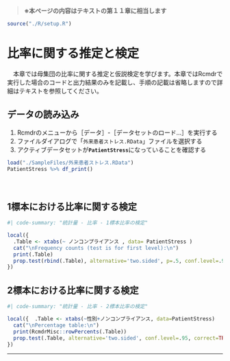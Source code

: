 > **※本ページの内容はテキストの第１１章に相当します**

```r
source("./R/setup.R")
```


# 比率に関する推定と検定
　本章では母集団の比率に関する推定と仮説検定を学びます。本章ではRcmdrで実行した場合のコードと出力結果のみを記載し、手順の記載は省略しますので詳細はテキストを参照してください。


:::{.callout-note collapse="false"}
## データの読み込み

1. Rcmdrのメニューから［データ］-［データセットのロード...］を実行する
1. ファイルダイアログで「`外来患者ストレス.RData`」ファイルを選択する
1. アクティブデータセットが**`PatientStress`**になっていることを確認する

:::

```r
load("./SampleFiles/外来患者ストレス.RData")
PatientStress %>% df_print()
```

　  

## 1標本における比率に関する検定

```r
#| code-summary: "統計量 - 比率 - 1標本比率の検定"

local({
  .Table <- xtabs(~ ノンコンプライアンス , data= PatientStress )
  cat("\nFrequency counts (test is for first level):\n")
  print(.Table)
  prop.test(rbind(.Table), alternative='two.sided', p=.5, conf.level=.95, correct=TRUE)
})
```


## 2標本における比率に関する検定

```r
#| code-summary: "統計量 - 比率 - 2標本比率の検定"

local({  .Table <- xtabs(~性別+ノンコンプライアンス, data=PatientStress)
  cat("\nPercentage table:\n")
  print(RcmdrMisc::rowPercents(.Table))
  prop.test(.Table, alternative='two.sided', conf.level=.95, correct=TRUE)
})
```


---
